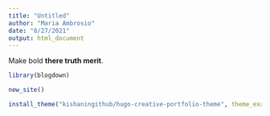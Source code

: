 ---
title: "Untitled"
author: "Maria Ambrosio"
date: "8/27/2021"
output: html_document
---
Make bold 
 **there truth merit**.

```{r}

library(blogdown)
```

```{r}
new_site()
```

```{r}
install_theme("kishaningithub/hugo-creative-portfolio-theme", theme_example = TRUE, update_config = TRUE)
```

